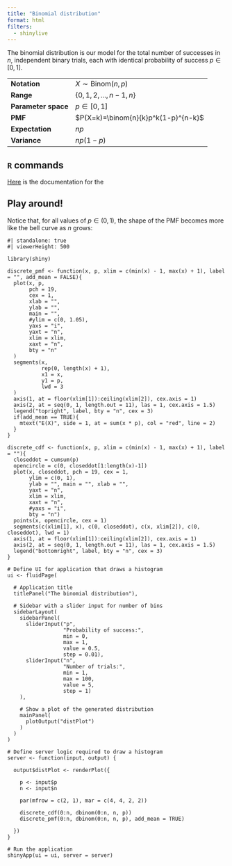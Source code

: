 ```yaml
---
title: "Binomial distribution"
format: html
filters:
  - shinylive
---
```


The binomial distribution is our model for the total number of successes in $n$, independent binary trials, each with identical probability of success $p\in[0,\,1]$. 

|  |        |
|------|--------------------|
| **Notation** | $X\sim\text{Binom}(n,\,p)$  |
| **Range** | $\{0,\,1,\,2,\,...,\,n-1,\,n\}$ |
| **Parameter space** | $p\in[0,\,1]$ |
| **PMF** | $P(X=k)=\binom{n}{k}p^k(1-p)^{n-k}$ |
| **Expectation** | $np$ |
| **Variance** | $np(1-p)$ |


## `R` commands

[Here](https://stat.ethz.ch/R-manual/R-devel/library/stats/html/Binomial.html) is the documentation for the 

## Play around!

Notice that, for all values of $p\in(0,\,1)$, the shape of the PMF becomes more like the bell curve as $n$ grows: 

```shinylive-r
#| standalone: true
#| viewerHeight: 500

library(shiny)

discrete_pmf <- function(x, p, xlim = c(min(x) - 1, max(x) + 1), label = "", add_mean = FALSE){
  plot(x, p,
       pch = 19,
       cex = 1,
       xlab = "",
       ylab = "",
       main = "",
       #ylim = c(0, 1.05),
       yaxs = "i",
       yaxt = "n",
       xlim = xlim,
       xaxt = "n",
       bty = "n"
  )
  segments(x,
           rep(0, length(x) + 1),
           x1 = x,
           y1 = p,
           lwd = 3
  )
  axis(1, at = floor(xlim[1]):ceiling(xlim[2]), cex.axis = 1)
  axis(2, at = seq(0, 1, length.out = 11), las = 1, cex.axis = 1.5)
  legend("topright", label, bty = "n", cex = 3)
  if(add_mean == TRUE){
    mtext("E(X)", side = 1, at = sum(x * p), col = "red", line = 2)
  }
}

discrete_cdf <- function(x, p, xlim = c(min(x) - 1, max(x) + 1), label = ""){
  closeddot = cumsum(p)
  opencircle = c(0, closeddot[1:length(x)-1])
  plot(x, closeddot, pch = 19, cex = 1,
       ylim = c(0, 1),
       ylab = "", main = "", xlab = "",
       yaxt = "n",
       xlim = xlim,
       xaxt = "n",
       #yaxs = "i", 
       bty = "n")
  points(x, opencircle, cex = 1)
  segments(c(xlim[1], x), c(0, closeddot), c(x, xlim[2]), c(0, closeddot), lwd = 1)
  axis(1, at = floor(xlim[1]):ceiling(xlim[2]), cex.axis = 1)
  axis(2, at = seq(0, 1, length.out = 11), las = 1, cex.axis = 1.5)
  legend("bottomright", label, bty = "n", cex = 3)
}

# Define UI for application that draws a histogram
ui <- fluidPage(
  
  # Application title
  titlePanel("The binomial distribution"),
  
  # Sidebar with a slider input for number of bins 
  sidebarLayout(
    sidebarPanel(
      sliderInput("p",
                  "Probability of success:",
                  min = 0,
                  max = 1,
                  value = 0.5,
                  step = 0.01),
      sliderInput("n",
                  "Number of trials:",
                  min = 1,
                  max = 100,
                  value = 5,
                  step = 1)
    ),
    
    # Show a plot of the generated distribution
    mainPanel(
      plotOutput("distPlot")
    )
  )
)

# Define server logic required to draw a histogram
server <- function(input, output) {
  
  output$distPlot <- renderPlot({
    
    p <- input$p
    n <- input$n

    par(mfrow = c(2, 1), mar = c(4, 4, 2, 2))
    
    discrete_cdf(0:n, dbinom(0:n, n, p))
    discrete_pmf(0:n, dbinom(0:n, n, p), add_mean = TRUE)
    
  })
}

# Run the application 
shinyApp(ui = ui, server = server)
```



